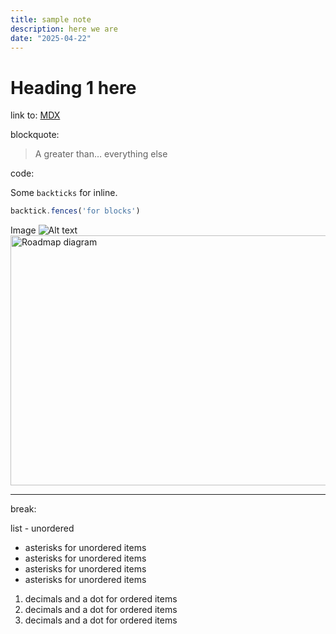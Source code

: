 ```yaml
---
title: sample note
description: here we are
date: "2025-04-22"
---
```


# Heading 1 here

link to: [MDX](https://mdxjs.com "title")

blockquote:

> A greater than… everything else

code:

Some `backticks` for inline.

```javascript
backtick.fences('for blocks')
```

Image
![Alt text](/images/meme.png "my photo")
<img src="/images/meme.png" alt="Roadmap diagram" width="600" height="400" />

***
break:

list - unordered

* asterisks for unordered items
* asterisks for unordered items
* asterisks for unordered items
* asterisks for unordered items

1. decimals and a dot for ordered items
1. decimals and a dot for ordered items
1. decimals and a dot for ordered items
